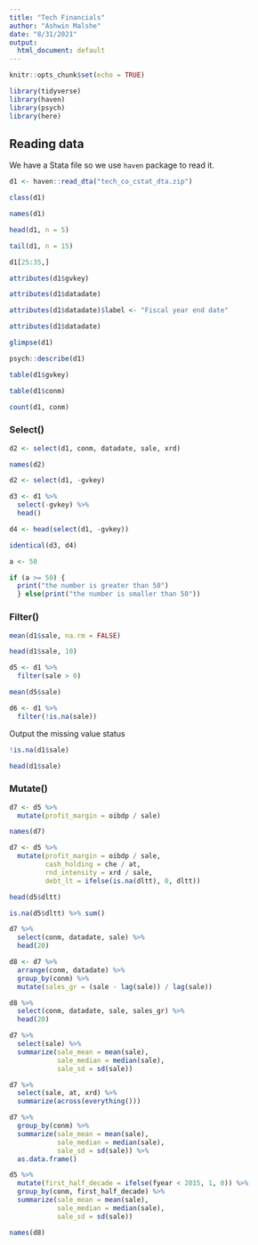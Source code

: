 ```yaml
---
title: "Tech Financials"
author: "Ashwin Malshe"
date: "8/31/2021"
output:
  html_document: default
---
```


```r
knitr::opts_chunk$set(echo = TRUE)

library(tidyverse)
library(haven)
library(psych)
library(here)

```

## Reading data


We have a Stata file so we use `haven` package to read it.

```r
d1 <- haven::read_dta("tech_co_cstat_dta.zip") 

```


```r
class(d1)
```

```r
names(d1)
```

```r
head(d1, n = 5)
```

```r
tail(d1, n = 15)
```


```r
d1[25:35,]
```

```r
attributes(d1$gvkey)
```
```r
attributes(d1$datadate)
```

```r
attributes(d1$datadate)$label <- "Fiscal year end date"
```


```r
attributes(d1$datadate)
```
```r
glimpse(d1)
```

```r
psych::describe(d1)
```

```r
table(d1$gvkey)  
```
```r
table(d1$conm)
```
```r
count(d1, conm)                    

```

### Select()

```r
d2 <- select(d1, conm, datadate, sale, xrd)
```


```r
names(d2)
```

```r
d2 <- select(d1, -gvkey)
```

```r
d3 <- d1 %>% 
  select(-gvkey) %>% 
  head()
```

```r
d4 <- head(select(d1, -gvkey))
```

```r
identical(d3, d4)
```
```r
a <- 50

if (a >= 50) {
  print("the number is greater than 50")
  } else(print("the number is smaller than 50"))
```

### Filter()

```r
mean(d1$sale, na.rm = FALSE)
```
```r
head(d1$sale, 10)
```

```r
d5 <- d1 %>% 
  filter(sale > 0)
```

```r
mean(d5$sale)
```
```r
d6 <- d1 %>% 
  filter(!is.na(sale))
```

Output the missing value status

```r
!is.na(d1$sale)
```

```r
head(d1$sale)
```

### Mutate()

```r
d7 <- d5 %>% 
  mutate(profit_margin = oibdp / sale)
```

```r
names(d7)
```
```r
d7 <- d5 %>% 
  mutate(profit_margin = oibdp / sale,
         cash_holding = che / at,
         rnd_intensity = xrd / sale,
         debt_lt = ifelse(is.na(dltt), 0, dltt))
```


```r
head(d5$dltt)
```

```r
is.na(d5$dltt) %>% sum()
```

```r
d7 %>% 
  select(conm, datadate, sale) %>% 
  head(20)
```

```r
d8 <- d7 %>% 
  arrange(conm, datadate) %>% 
  group_by(conm) %>% 
  mutate(sales_gr = (sale - lag(sale)) / lag(sale))

```

```r
d8 %>% 
  select(conm, datadate, sale, sales_gr) %>% 
  head(20)
```

```r
d7 %>% 
  select(sale) %>%
  summarize(sale_mean = mean(sale),
            sale_median = median(sale),
            sale_sd = sd(sale))
```
```r
d7 %>% 
  select(sale, at, xrd) %>%
  summarize(across(everything()))
```


```r
d7 %>% 
  group_by(conm) %>% 
  summarize(sale_mean = mean(sale),
            sale_median = median(sale),
            sale_sd = sd(sale)) %>% 
  as.data.frame()
```

```r
d5 %>% 
  mutate(first_half_decade = ifelse(fyear < 2015, 1, 0)) %>% 
  group_by(conm, first_half_decade) %>% 
  summarize(sale_mean = mean(sale),
            sale_median = median(sale),
            sale_sd = sd(sale))
```

```r
names(d8)
```

